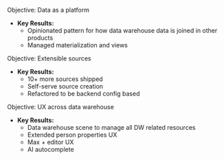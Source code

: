 
Objective: Data as a platform

* **Key Results:**
    * Opinionated pattern for how data warehouse data is joined in other products
    * Managed materialization and views

Objective: Extensible sources

* **Key Results:**
    * 10+ more sources shipped
    * Self-serve source creation
    * Refactored to be backend config based

Objective: UX across data warehouse

* **Key Results:**
    * Data warehouse scene to manage all DW related resources
    * Extended person properties UX
    * Max + editor UX 
    * AI autocomplete
